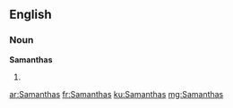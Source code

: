 ==English==

===Noun===
'''Samanthas'''

# {{plural of|Samantha}}

[[ar:Samanthas]]
[[fr:Samanthas]]
[[ku:Samanthas]]
[[mg:Samanthas]]